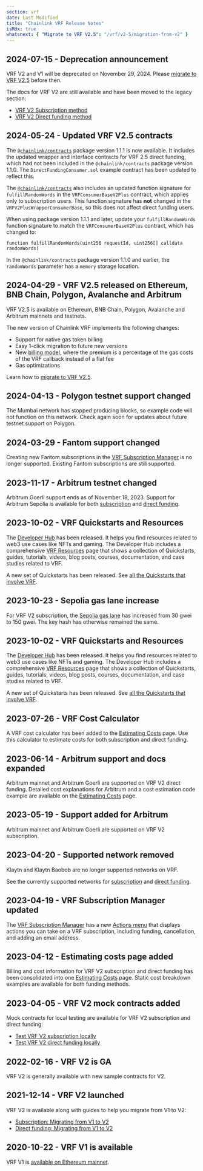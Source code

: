```yaml
---
section: vrf
date: Last Modified
title: "Chainlink VRF Release Notes"
isMdx: true
whatsnext: { "Migrate to VRF V2.5": "/vrf/v2-5/migration-from-v2" }
---
```


## 2024-07-15 - Deprecation announcement

VRF V2 and V1 will be deprecated on November 29, 2024. Please [migrate to VRF V2.5](/vrf/v2-5/migration-from-v2) before then.

The docs for VRF V2 are still available and have been moved to the legacy section:

- [VRF V2 Subscription method](/vrf/v2/subscription)
- [VRF V2 Direct funding method](/vrf/v2/direct-funding)

## 2024-05-24 - Updated VRF V2.5 contracts

The [`@chainlink/contracts`](https://www.npmjs.com/package/@chainlink/contracts/v/1.1.1) package version 1.1.1 is now available. It includes the updated wrapper and interface contracts for VRF 2.5 direct funding, which had not been included in the `@chainlink/contracts` package version 1.1.0. The `DirectFundingConsumer.sol` example contract has been updated to reflect this.

The [`@chainlink/contracts`](https://www.npmjs.com/package/@chainlink/contracts/v/1.1.1) also includes an updated function signature for `fulfillRandomWords` in the `VRFConsumerBaseV2Plus` contract, which applies only to subscription users. This function signature has **not** changed in the `VRFV2PlusWrapperConsumerBase`, so this does not affect direct funding users.

When using package version 1.1.1 and later, update your `fulfillRandomWords` function signature to match the `VRFConsumerBaseV2Plus` contract, which has changed to:

```
function fulfillRandomWords(uint256 requestId, uint256[] calldata randomWords)
```

In the `@chainlink/contracts` package version 1.1.0 and earlier, the `randomWords` parameter has a `memory` storage location.

## 2024-04-29 - VRF V2.5 released on Ethereum, BNB Chain, Polygon, Avalanche and Arbitrum

VRF V2.5 is available on Ethereum, BNB Chain, Polygon, Avalanche and Arbitrum mainnets and testnets.

The new version of Chainlink VRF implements the following changes:

- Support for native gas token billing
- Easy 1-click migration to future new versions
- New [billing model](/vrf/v2-5/billing), where the premium is a percentage of the gas costs of the VRF callback instead of a flat fee
- Gas optimizations

Learn how to [migrate to VRF V2.5](/vrf/v2-5/migration-from-v2).

## 2024-04-13 - Polygon testnet support changed

The Mumbai network has stopped producing blocks, so example code will not function on this network. Check again soon
for updates about future testnet support on Polygon.

## 2024-03-29 - Fantom support changed

Creating new Fantom subscriptions in the [VRF Subscription Manager](https://vrf.chain.link/) is no longer supported. Existing Fantom subscriptions are still supported.

## 2023-11-17 - Arbitrum testnet changed

Arbitrum Goerli support ends as of November 18, 2023. Support for Arbitrum Sepolia is available for both [subscription](/vrf/v2/subscription/supported-networks#arbitrum-sepolia-testnet) and [direct funding](/vrf/v2/direct-funding/supported-networks#arbitrum-sepolia-testnet).

## 2023-10-02 - VRF Quickstarts and Resources

The [Developer Hub](https://dev.chain.link/) has been released. It helps you find resources related to web3 use cases like NFTs and gaming. The Developer Hub includes a comprehensive [VRF Resources](https://dev.chain.link/products/vrf) page that shows a collection of Quickstarts, guides, tutorials, videos, blog posts, courses, documentation, and case studies related to VRF.

A new set of Quickstarts has been released. See [all the Quickstarts that involve VRF](https://dev.chain.link/resources/quickstarts?product=VRF).

## 2023-10-23 - Sepolia gas lane increase

For VRF V2 subscription, the [Sepolia gas lane](/vrf/v2/subscription/supported-networks#sepolia-testnet) has increased from 30 gwei to 150 gwei. The key hash has otherwise remained the same.

## 2023-10-02 - VRF Quickstarts and Resources

The [Developer Hub](https://dev.chain.link/) has been released. It helps you find resources related to web3 use cases like NFTs and gaming. The Developer Hub includes a comprehensive [VRF Resources](https://dev.chain.link/products/vrf) page that shows a collection of Quickstarts, guides, tutorials, videos, blog posts, courses, documentation, and case studies related to VRF.

A new set of Quickstarts has been released. See [all the Quickstarts that involve VRF](https://dev.chain.link/resources/quickstarts?product=VRF).

## 2023-07-26 - VRF Cost Calculator

A VRF cost calculator has been added to the [Estimating Costs](/vrf/v2/estimating-costs) page. Use this calculator to estimate costs for both subscription and direct funding.

## 2023-06-14 - Arbitrum support and docs expanded

Arbitrum mainnet and Arbitrum Goerli are supported on VRF V2 direct funding. Detailed cost explanations for Arbitrum and a cost estimation code example are available on the [Estimating Costs](/vrf/v2/estimating-costs) page.

## 2023-05-19 - Support added for Arbitrum

Arbitrum mainnet and Arbitrum Goerli are supported on VRF V2 subscription.

## 2023-04-20 - Supported network removed

Klaytn and Klaytn Baobob are no longer supported networks on VRF.

See the currently supported networks for [subscription](/vrf/v2/subscription/supported-networks) and [direct funding](/vrf/v2/direct-funding/supported-networks).

## 2023-04-19 - VRF Subscription Manager updated

The [VRF Subscription Manager](https://vrf.chain.link/) has a new [Actions menu](/vrf/v2/subscription/ui#actions-menu) that displays actions you can take on a VRF subscription, including funding, cancellation, and adding an email address.

## 2023-04-12 - Estimating costs page added

Billing and cost information for VRF V2 subscription and direct funding has been consolidated into one [Estimating Costs](/vrf/v2/estimating-costs) page. Static cost breakdown examples are available for both funding methods.

## 2023-04-05 - VRF V2 mock contracts added

Mock contracts for local testing are available for VRF V2 subscription and direct funding:

- [Test VRF V2 subscription locally](/vrf/v2/subscription/examples/test-locally)
- [Test VRF V2 direct funding locally](/vrf/v2/direct-funding/examples/test-locally)

## 2022-02-16 - VRF V2 is GA

VRF V2 is generally available with new sample contracts for V2.

## 2021-12-14 - VRF V2 launched

VRF V2 is available along with guides to help you migrate from V1 to V2:

- [Subscription: Migrating from V1 to V2](/vrf/v2/subscription/migration-from-v1)
- [Direct funding: Migrating from V1 to V2](/vrf/v2/direct-funding/migration-from-v1)

## 2020-10-22 - VRF V1 is available

VRF V1 is [available on Ethereum mainnet](https://blog.chain.link/chainlink-vrf-now-live-on-ethereum-mainnet/).
